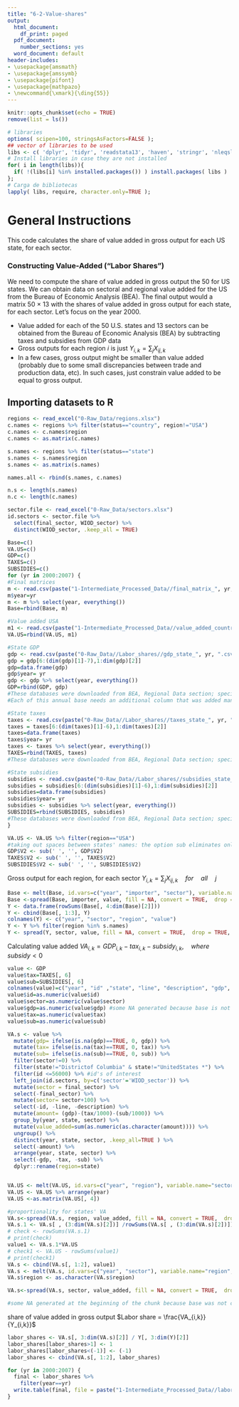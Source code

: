 ```yaml
---
title: "6-2-Value-shares"
output:
  html_document:
    df_print: paged
  pdf_document:
    number_sections: yes
  word_document: default
header-includes:
- \usepackage{amsmath}
- \usepackage{amssymb}
- \usepackage{pifont}
- \usepackage{mathpazo}
- \newcommand{\xmark}{\ding{55}}
---
```



```r
knitr::opts_chunk$set(echo = TRUE)
remove(list = ls())
```

```r
# libraries
options( scipen=100, stringsAsFactors=FALSE );
## vector of libraries to be used
libs <- c( 'dplyr', 'tidyr', 'readstata13', 'haven', 'stringr', 'nleqslv', 'gdata', 'Statamarkdown', 'readxl', 'reshape2');
# Install libraries in case they are not installed
for( i in length(libs)){
  if( !(libs[i] %in% installed.packages()) ) install.packages( libs )
};
# Carga de bibliotecas
lapply( libs, require, character.only=TRUE );
```

# General Instructions

This code calculates the share of value added in gross output for each US state, for each sector.

### Constructing Value-Added ("Labor Shares")

We need to compute the share of value added in gross output the 50 for US states.  We can obtain data on sectoral and regional value added for the US from the Bureau of Economic Analysis (BEA). The final output would a matrix 50 $\times$ 13 with the shares of value added in gross output for each state, for each sector. Let's focus on the year 2000.

- Value added for each of the 50 U.S. states and 13 sectors can be obtained from the Bureau of Economic Analysis (BEA) by subtracting taxes and subsidies from GDP data 
- Gross outputs for each region $i$ is just $Y_{i,k}= \sum_j X_{ij,k}$ 
- In a few cases, gross output might be smaller than value added (probably due to some small discrepancies between trade and production data, etc). In such cases, just constrain value added to be equal to gross output. 


## Importing datasets to R
```r

regions <- read_excel("0-Raw_Data/regions.xlsx")
c.names <- regions %>% filter(status=="country", region!="USA")
c.names <- c.names$region
c.names <- as.matrix(c.names)

s.names <- regions %>% filter(status=="state") 
s.names <- s.names$region
s.names <- as.matrix(s.names)

names.all <- rbind(s.names, c.names)

n.s <- length(s.names)
n.c <- length(c.names)

sector.file <- read_excel("0-Raw_Data/sectors.xlsx")
id.sectors <- sector.file %>% 
  select(final_sector, WIOD_sector) %>%
  distinct(WIOD_sector, .keep_all = TRUE)

Base=c()
VA.US=c()
GDP=c()
TAXES=c()
SUBSIDIES=c()
for (yr in 2000:2007) {
#Final matrices
m <- read.csv(paste("1-Intermediate_Processed_Data//final_matrix_", yr, ".csv", sep=""), header = TRUE, sep = ",", dec = ".")
m$year=yr
m <- m %>% select(year, everything())
Base=rbind(Base, m)

#Value added USA
m1 <- read.csv(paste("1-Intermediate_Processed_Data//value_added_countries", yr, ".csv", sep=""), header = TRUE, sep = ",", dec = ".")
VA.US=rbind(VA.US, m1)

#State GDP
gdp <- read.csv(paste("0-Raw_Data//Labor_shares//gdp_state_", yr, ".csv", sep=""), header = FALSE, sep = ",", dec = ".")
gdp = gdp[6:(dim(gdp)[1]-7),1:dim(gdp)[2]]
gdp=data.frame(gdp)
gdp$year= yr
gdp <- gdp %>% select(year, everything())
GDP=rbind(GDP, gdp)  
#These databases were downloaded from BEA, Regional Data section; specifically, the base is named SAGDP2. After choosing this information, select the NAICS option, All areas, All statistics in table, and each year from 2000 to 2007, separately (to download the next year just go to the previous time section window and change the selected year). Download each base in a csv file.
#Each of this annual base needs an additional column that was added manually in excel. The column's name is "code" and contains the sectors' code in expanded form (1-24). If the base needs to be downloaded again in the future all that has to be done to the new one is copy and paste this "code" column (as it is) to the new base.

#State taxes
taxes <- read.csv(paste("0-Raw_Data//Labor_shares//taxes_state_", yr, ".csv", sep=""), header = FALSE, sep = ",", dec = ".")
taxes = taxes[6:(dim(taxes)[1]-6),1:dim(taxes)[2]]
taxes=data.frame(taxes)
taxes$year= yr
taxes <- taxes %>% select(year, everything())
TAXES=rbind(TAXES, taxes)  
#These databases were downloaded from BEA, Regional Data section; specifically, the base is named SAGDP6. After choosing this information, select the NAICS option, All areas, All statistics in table, and each year from 2000 to 2007, separately (to download the next year just go to the previous time section window and change the selected year). Download each base in a csv file.

#State subsidies
subsidies <- read.csv(paste("0-Raw_Data//Labor_shares//subsidies_state_", yr, ".csv", sep=""), header = FALSE, sep = ",", dec = ".")
subsidies = subsidies[6:(dim(subsidies)[1]-6),1:dim(subsidies)[2]]
subsidies=data.frame(subsidies)
subsidies$year= yr
subsidies <- subsidies %>% select(year, everything())
SUBSIDIES=rbind(SUBSIDIES, subsidies)  
#These databases were downloaded from BEA, Regional Data section; specifically, the base is named SAGDP5. After choosing this information, select the NAICS option, All areas, All statistics in table, and each year from 2000 to 2007, separately (to download the next year just go to the previous time section window and change the selected year). Download each base in a csv file.
}

VA.US <- VA.US %>% filter(region=="USA")
#taking out spaces between states' names: the option sub eliminates only the first space it finds 
GDP$V2 <- sub(' ', '', GDP$V2)
TAXES$V2 <- sub(' ', '', TAXES$V2)
SUBSIDIES$V2 <- sub(' ', '', SUBSIDIES$V2)

```


Gross output for each region, for each sector
$Y_{i,k}= \sum_j X_{ij,k} \quad for \quad all \quad j$
```r
Base <- melt(Base, id.vars=c("year", "importer", "sector"), variable.name="exporter", value.name = "value")
Base <-spread(Base, importer, value, fill = NA, convert = TRUE,  drop = TRUE, sep = NULL)
Y <- data.frame(rowSums(Base[, 4:dim(Base)[2]]))
Y <- cbind(Base[, 1:3], Y)
colnames(Y) <- c("year", "sector", "region", "value")
Y <- Y %>% filter(region %in% s.names)
Y <- spread(Y, sector, value, fill = NA, convert = TRUE,  drop = TRUE, sep = NULL)

```


Calculating value added
$VA_{i,k}=GDP_{i,k}-tax_{i,k}-subsidy_{i,k}, \quad where \quad subsidy<0$
```r
value <- GDP
value$tax=TAXES[, 6]
value$sub=SUBSIDIES[, 6]
colnames(value)=c("year", "id" ,"state", "line", "description", "gdp", "sector", "tax", "sub")
value$id=as.numeric(value$id)
value$sector=as.numeric(value$sector)
value$gdp=as.numeric(value$gdp) #some NA generated because base is not clean yet (cleaned in next steps)
value$tax=as.numeric(value$tax)
value$sub=as.numeric(value$sub)

VA.s <- value %>%
  mutate(gdp= ifelse(is.na(gdp)==TRUE, 0, gdp)) %>%
  mutate(tax= ifelse(is.na(tax)==TRUE, 0, tax)) %>%
  mutate(sub= ifelse(is.na(sub)==TRUE, 0, sub)) %>%
  filter(sector!=0) %>%
  filter(state!="Districtof Columbia" & state!="UnitedStates *") %>%
  filter(id <=56000) %>% #id's of interest
  left_join(id.sectors, by=c('sector'='WIOD_sector')) %>%
  mutate(sector = final_sector) %>%
  select(-final_sector) %>%
  mutate(sector= sector+100) %>%
  select(-id, -line, -description) %>%
  mutate(amount= (gdp)-(tax/1000)-(sub/1000)) %>%
  group_by(year, state, sector) %>%
  mutate(value_added=sum(as.numeric(as.character(amount)))) %>%
  ungroup() %>%
  distinct(year, state, sector, .keep_all=TRUE ) %>%
  select(-amount) %>%
  arrange(year, state, sector) %>%
  select(-gdp, -tax, -sub) %>%
  dplyr::rename(region=state)


VA.US <- melt(VA.US, id.vars=c("year", "region"), variable.name="sector", value.name = "value")
VA.US <- VA.US %>% arrange(year)
VA.US <-as.matrix(VA.US[, 4])

#proportionality for states' VA
VA.s<-spread(VA.s, region, value_added, fill = NA, convert = TRUE,  drop = TRUE, sep = NULL)
VA.s.1 <- VA.s[ , (3:dim(VA.s)[2])] /rowSums(VA.s[ , (3:dim(VA.s)[2])])
# check <- rowSums(VA.s.1)
# print(check)
value1 <- VA.s.1*VA.US
# check1 <- VA.US - rowSums(value1)
# print(check1)
VA.s <- cbind(VA.s[, 1:2], value1)
VA.s <- melt(VA.s, id.vars=c("year", "sector"), variable.name="region", value.name = "value_added")
VA.s$region <- as.character(VA.s$region)

VA.s<-spread(VA.s, sector, value_added, fill = NA, convert = TRUE,  drop = TRUE, sep = NULL)

#some NA generated at the beginning of the chunk because base was not clean yet
```

share of value added in gross output
$Labor share = \frac{VA_{i,k}}{Y_{i,k}}$
```r
labor_shares <- VA.s[, 3:dim(VA.s)[2]] / Y[, 3:dim(Y)[2]]
labor_shares[labor_shares>1] <- 1
labor_shares[labor_shares<(-1)] <- (-1)
labor_shares <- cbind(VA.s[, 1:2], labor_shares)

for (yr in 2000:2007) {
  final <- labor_shares %>%
    filter(year==yr)
  write.table(final, file = paste("1-Intermediate_Processed_Data//labor_shares_states", yr, ".csv", sep=""), sep = ",", row.names = FALSE)
}


```
